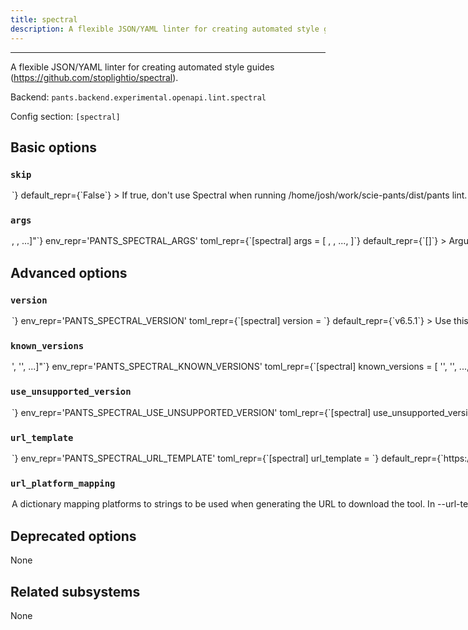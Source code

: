 ```yaml
---
title: spectral
description: A flexible JSON/YAML linter for creating automated style guides (https://github.com/stoplightio/spectral).
---
```



---

A flexible JSON/YAML linter for creating automated style guides (https://github.com/stoplightio/spectral).

Backend: <span className="color--primary">`pants.backend.experimental.openapi.lint.spectral`</span>

Config section: <span className="color--primary">`[spectral]`</span>

<span className={styles.options}>

## Basic options

### `skip`

<Option
  cli_repr={`--[no-]spectral-skip`}
  env_repr='PANTS_SPECTRAL_SKIP'
  toml_repr={`[spectral]
skip = <bool>`}
  default_repr={`False`}
>

If true, don&#x27;t use Spectral when running `/home/josh/work/scie-pants/dist/pants lint`.

</Option>

### `args`

<Option
  cli_repr={`--spectral-args="[<shell_str>, <shell_str>, ...]"`}
  env_repr='PANTS_SPECTRAL_ARGS'
  toml_repr={`[spectral]
args = [
    <shell_str>,
    <shell_str>,
    ...,
]`}
  default_repr={`[]`}
>

Arguments to pass directly to Spectral, e.g. `--spectral-args='--fail-severity=warn'`.

</Option>

## Advanced options

### `version`

<Option
  cli_repr={`--spectral-version=<str>`}
  env_repr='PANTS_SPECTRAL_VERSION'
  toml_repr={`[spectral]
version = <str>`}
  default_repr={`v6.5.1`}
>

Use this version of Spectral.

</Option>

### `known_versions`

<Option
  cli_repr={`--spectral-known-versions="['<str>', '<str>', ...]"`}
  env_repr='PANTS_SPECTRAL_KNOWN_VERSIONS'
  toml_repr={`[spectral]
known_versions = [
    '<str>',
    '<str>',
    ...,
]`}
  default_repr={`[\n  "v6.5.1|linux_arm64 |81017af87e04711ab0a0a7c15af9985241f6c84101d039775057bbec17572916|72709153",\n  "v6.5.1|linux_x86_64|81017af87e04711ab0a0a7c15af9985241f6c84101d039775057bbec17572916|72709153",\n  "v6.5.1|macos_arm64 |5b10d772cb309d82b6a49b689ed58580dcb3393ead82b82ab648eead7da4bd79|77446257",\n  "v6.5.1|macos_x86_64|5b10d772cb309d82b6a49b689ed58580dcb3393ead82b82ab648eead7da4bd79|77446257"\n]`}
>

Known versions to verify downloads against.

Each element is a pipe-separated string of `version|platform|sha256|length`, where:

```
- `version` is the version string
- `platform` is one of [linux_arm64,linux_x86_64,macos_arm64,macos_x86_64],
- `sha256` is the 64-character hex representation of the expected sha256
digest of the download file, as emitted by `shasum -a 256`
- `length` is the expected length of the download file in bytes, as emitted by
`wc -c`
```

E.g., `3.1.2|macos_x86_64|6d0f18cd84b918c7b3edd0203e75569e0c7caecb1367bbbe409b44e28514f5be|42813`.

Values are space-stripped, so pipes can be indented for readability if necessary.

</Option>

### `use_unsupported_version`

<Option
  cli_repr={`--spectral-use-unsupported-version=<UnsupportedVersionUsage>`}
  env_repr='PANTS_SPECTRAL_USE_UNSUPPORTED_VERSION'
  toml_repr={`[spectral]
use_unsupported_version = <UnsupportedVersionUsage>`}
  one_of='error, warning'
  default_repr={`error`}
>

What action to take in case the requested version of Spectral is not supported.

Supported Spectral versions: unspecified

</Option>

### `url_template`

<Option
  cli_repr={`--spectral-url-template=<str>`}
  env_repr='PANTS_SPECTRAL_URL_TEMPLATE'
  toml_repr={`[spectral]
url_template = <str>`}
  default_repr={`https://github.com/stoplightio/spectral/releases/download/{version}/spectral-{platform}`}
>

URL to download the tool, either as a single binary file or a compressed file (e.g. zip file). You can change this to point to your own hosted file, e.g. to work with proxies or for access via the filesystem through a `file:$abspath` URL (e.g. `file:/this/is/absolute`, possibly by [templating the buildroot in a config file](https://www.pantsbuild.org/v2.15/docs/options#config-file-entries)).

Use `{version}` to have the value from --version substituted, and `{platform}` to have a value from --url-platform-mapping substituted in, depending on the current platform. For example, https://github.com/.../protoc-&#123;version&#125;-&#123;platform&#125;.zip.

</Option>

### `url_platform_mapping`

<Option
  cli_repr={`--spectral-url-platform-mapping="{'key1': val1, 'key2': val2, ...}"`}
  env_repr='PANTS_SPECTRAL_URL_PLATFORM_MAPPING'
  toml_repr={`[spectral.url_platform_mapping]
key1 = val1
key2 = val2
...`}
  default_repr={`{\n  "linux_arm64": "linux",\n  "linux_x86_64": "linux",\n  "macos_arm64": "macos",\n  "macos_x86_64": "macos"\n}`}
>

A dictionary mapping platforms to strings to be used when generating the URL to download the tool.

In --url-template, anytime the `{platform}` string is used, Pants will determine the current platform, and substitute `{platform}` with the respective value from your dictionary.

For example, if you define `{"macos_x86_64": "apple-darwin", "linux_x86_64": "unknown-linux"}`, and run Pants on Linux with an intel architecture, then `{platform}` will be substituted in the --url-template option with unknown-linux.

</Option>

## Deprecated options

None

## Related subsystems

None

</span>
